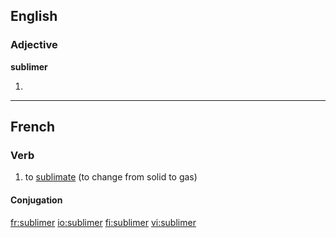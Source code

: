 ==English==

===Adjective===
'''sublimer'''

# {{comparative of|[[sublime]]}}

----
==French==

===Verb===
{{fr-verb}}

# to [[sublimate]] (to change from solid to gas)

====Conjugation====
{{fr-conj-er|sublim|avoir}}

[[fr:sublimer]]
[[io:sublimer]]
[[fi:sublimer]]
[[vi:sublimer]]